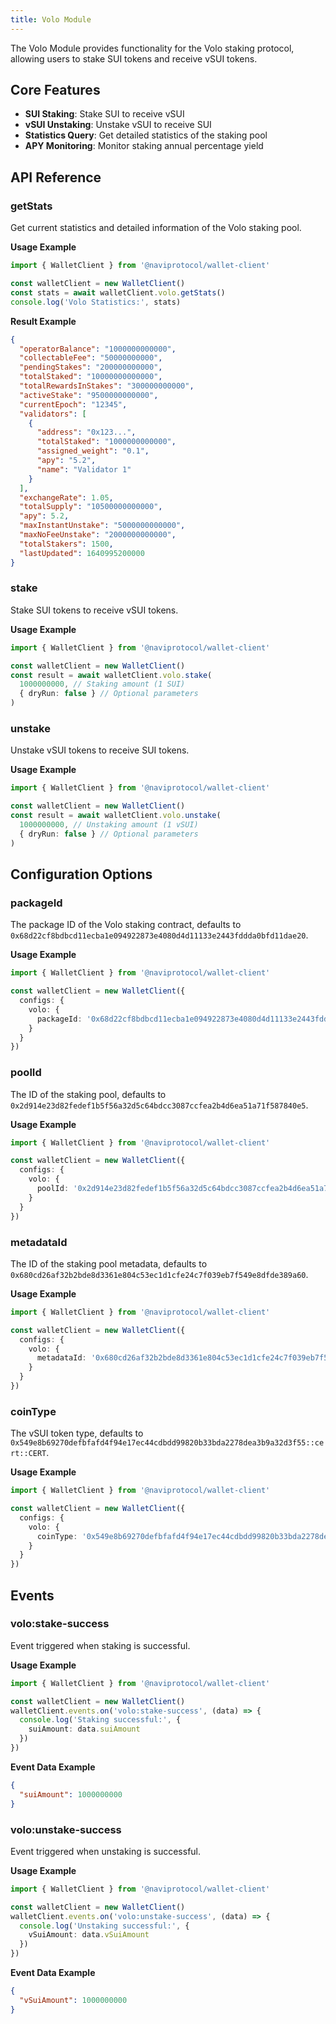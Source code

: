 ```yaml
---
title: Volo Module
---
```


The Volo Module provides functionality for the Volo staking protocol, allowing users to stake SUI tokens and receive vSUI tokens.

## Core Features

- **SUI Staking**: Stake SUI to receive vSUI
- **vSUI Unstaking**: Unstake vSUI to receive SUI
- **Statistics Query**: Get detailed statistics of the staking pool
- **APY Monitoring**: Monitor staking annual percentage yield

## API Reference

### getStats

Get current statistics and detailed information of the Volo staking pool.

**Usage Example**

```ts
import { WalletClient } from '@naviprotocol/wallet-client'

const walletClient = new WalletClient()
const stats = await walletClient.volo.getStats()
console.log('Volo Statistics:', stats)
```

**Result Example**
```json
{
  "operatorBalance": "1000000000000",
  "collectableFee": "50000000000",
  "pendingStakes": "200000000000",
  "totalStaked": "10000000000000",
  "totalRewardsInStakes": "300000000000",
  "activeStake": "9500000000000",
  "currentEpoch": "12345",
  "validators": [
    {
      "address": "0x123...",
      "totalStaked": "1000000000000",
      "assigned_weight": "0.1",
      "apy": "5.2",
      "name": "Validator 1"
    }
  ],
  "exchangeRate": 1.05,
  "totalSupply": "10500000000000",
  "apy": 5.2,
  "maxInstantUnstake": "5000000000000",
  "maxNoFeeUnstake": "2000000000000",
  "totalStakers": 1500,
  "lastUpdated": 1640995200000
}
```

### stake

Stake SUI tokens to receive vSUI tokens.

**Usage Example**

```ts
import { WalletClient } from '@naviprotocol/wallet-client'

const walletClient = new WalletClient()
const result = await walletClient.volo.stake(
  1000000000, // Staking amount (1 SUI)
  { dryRun: false } // Optional parameters
)
```

### unstake

Unstake vSUI tokens to receive SUI tokens.

**Usage Example**

```ts
import { WalletClient } from '@naviprotocol/wallet-client'

const walletClient = new WalletClient()
const result = await walletClient.volo.unstake(
  1000000000, // Unstaking amount (1 vSUI)
  { dryRun: false } // Optional parameters
)
```

## Configuration Options

### packageId

The package ID of the Volo staking contract, defaults to `0x68d22cf8bdbcd11ecba1e094922873e4080d4d11133e2443fddda0bfd11dae20`.

**Usage Example**

```ts
import { WalletClient } from '@naviprotocol/wallet-client'

const walletClient = new WalletClient({
  configs: {
    volo: {
      packageId: '0x68d22cf8bdbcd11ecba1e094922873e4080d4d11133e2443fddda0bfd11dae20'
    }
  }
})
```

### poolId

The ID of the staking pool, defaults to `0x2d914e23d82fedef1b5f56a32d5c64bdcc3087ccfea2b4d6ea51a71f587840e5`.

**Usage Example**

```ts
import { WalletClient } from '@naviprotocol/wallet-client'

const walletClient = new WalletClient({
  configs: {
    volo: {
      poolId: '0x2d914e23d82fedef1b5f56a32d5c64bdcc3087ccfea2b4d6ea51a71f587840e5'
    }
  }
})
```

### metadataId

The ID of the staking pool metadata, defaults to `0x680cd26af32b2bde8d3361e804c53ec1d1cfe24c7f039eb7f549e8dfde389a60`.

**Usage Example**

```ts
import { WalletClient } from '@naviprotocol/wallet-client'

const walletClient = new WalletClient({
  configs: {
    volo: {
      metadataId: '0x680cd26af32b2bde8d3361e804c53ec1d1cfe24c7f039eb7f549e8dfde389a60'
    }
  }
})
```

### coinType

The vSUI token type, defaults to `0x549e8b69270defbfafd4f94e17ec44cdbdd99820b33bda2278dea3b9a32d3f55::cert::CERT`.

**Usage Example**

```ts
import { WalletClient } from '@naviprotocol/wallet-client'

const walletClient = new WalletClient({
  configs: {
    volo: {
      coinType: '0x549e8b69270defbfafd4f94e17ec44cdbdd99820b33bda2278dea3b9a32d3f55::cert::CERT'
    }
  }
})
```

## Events

### volo:stake-success

Event triggered when staking is successful.

**Usage Example**

```ts
import { WalletClient } from '@naviprotocol/wallet-client'

const walletClient = new WalletClient()
walletClient.events.on('volo:stake-success', (data) => {
  console.log('Staking successful:', {
    suiAmount: data.suiAmount
  })
})
```

**Event Data Example**
```json
{
  "suiAmount": 1000000000
}
```

### volo:unstake-success

Event triggered when unstaking is successful.

**Usage Example**

```ts
import { WalletClient } from '@naviprotocol/wallet-client'

const walletClient = new WalletClient()
walletClient.events.on('volo:unstake-success', (data) => {
  console.log('Unstaking successful:', {
    vSuiAmount: data.vSuiAmount
  })
})
```

**Event Data Example**
```json
{
  "vSuiAmount": 1000000000
}
```

